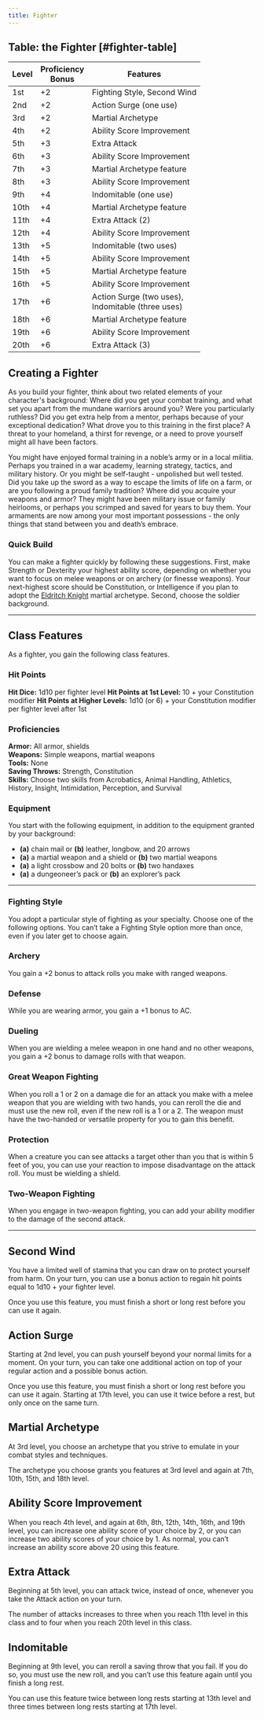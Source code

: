 ```yaml
---
title: Fighter
---
```


## Table: the Fighter [#fighter-table]

| Level | Proficiency <br /> Bonus | Features                                                 |
| ----- | ------------------------ | -------------------------------------------------------- |
| 1st   | +2                       | Fighting Style, Second Wind                              |
| 2nd   | +2                       | Action Surge (one use)                                   |
| 3rd   | +2                       | Martial Archetype                                        |
| 4th   | +2                       | Ability Score Improvement                                |
| 5th   | +3                       | Extra Attack                                             |
| 6th   | +3                       | Ability Score Improvement                                |
| 7th   | +3                       | Martial Archetype feature                                |
| 8th   | +3                       | Ability Score Improvement                                |
| 9th   | +4                       | Indomitable (one use)                                    |
| 10th  | +4                       | Martial Archetype feature                                |
| 11th  | +4                       | Extra Attack (2)                                         |
| 12th  | +4                       | Ability Score Improvement                                |
| 13th  | +5                       | Indomitable (two uses)                                   |
| 14th  | +5                       | Ability Score Improvement                                |
| 15th  | +5                       | Martial Archetype feature                                |
| 16th  | +5                       | Ability Score Improvement                                |
| 17th  | +6                       | Action Surge (two uses), <br /> Indomitable (three uses) |
| 18th  | +6                       | Martial Archetype feature                                |
| 19th  | +6                       | Ability Score Improvement                                |
| 20th  | +6                       | Extra Attack (3)                                         |

## Creating a Fighter

As you build your fighter, think about two related elements of your character's background: Where did you get your combat training, and what set you apart from the mundane warriors around you? Were you particularly ruthless? Did you get extra help from a mentor, perhaps because of your exceptional dedication? What drove you to this training in the first place? A threat to your homeland, a thirst for revenge, or a need to prove yourself might all have been factors.

You might have enjoyed formal training in a noble’s army or in a local militia. Perhaps you trained in a war academy, learning strategy, tactics, and military history. Or you might be self-taught - unpolished but well tested. Did you take up the sword as a way to escape the limits of life on a farm, or are you following a proud family tradition? Where did you acquire your weapons and armor? They might have been military issue or family heirlooms, or perhaps you scrimped and saved for years to buy them. Your armaments are now among your most important possessions - the only things that stand between you and death’s embrace.

### Quick Build

You can make a fighter quickly by following these suggestions. First, make Strength or Dexterity your highest ability score, depending on whether you want to focus on melee weapons or on archery (or finesse weapons). Your next-highest score should be Constitution, or Intelligence if you plan to adopt the [Eldritch Knight](_/kompendium/dnd5/classes/fighter/eldritch-knight) martial archetype. Second, choose the soldier background.

---

## Class Features

As a fighter, you gain the following class features.

### Hit Points

**Hit Dice:** 1d10 per fighter level
**Hit Points at 1st Level:** 10 + your Constitution modifier
**Hit Points at Higher Levels:** 1d10 (or 6) + your Constitution modifier per fighter level after 1st

### Proficiencies

**Armor:** All armor, shields  
**Weapons:** Simple weapons, martial weapons  
**Tools:** None  
**Saving Throws:** Strength, Constitution  
**Skills:** Choose two skills from Acrobatics, Animal Handling, Athletics, History, Insight, Intimidation, Perception, and Survival

### Equipment

You start with the following equipment, in addition to the equipment granted by your background:

- **(a)** chain mail or **(b)** leather, longbow, and 20 arrows
- **(a)** a martial weapon and a shield or **(b)** two martial weapons
- **(a)** a light crossbow and 20 bolts or **(b)** two handaxes
- **(a)** a dungeoneer’s pack or **(b)** an explorer’s pack

---

### Fighting Style

You adopt a particular style of fighting as your specialty. Choose one of the following options. You can’t take a Fighting Style option more than once, even if you later get to choose again.

### Archery

You gain a +2 bonus to attack rolls you make with ranged weapons.

### Defense

While you are wearing armor, you gain a +1 bonus to AC.

### Dueling

When you are wielding a melee weapon in one hand and no other weapons, you gain a +2 bonus to damage rolls with that weapon.

### Great Weapon Fighting

When you roll a 1 or 2 on a damage die for an attack you make with a melee weapon that you are wielding with two hands, you can reroll the die and must use the new roll, even if the new roll is a 1 or a 2. The weapon must have the two-handed or versatile property for you to gain this benefit.

### Protection

When a creature you can see attacks a target other than you that is within 5 feet of you, you can use your reaction to impose disadvantage on the attack roll. You must be wielding a shield.

### Two-Weapon Fighting

When you engage in two-weapon fighting, you can add your ability modifier to the damage of the second attack.

---

## Second Wind

You have a limited well of stamina that you can draw on to protect yourself from harm. On your turn, you can use a bonus action to regain hit points equal to 1d10 + your fighter level.

Once you use this feature, you must finish a short or long rest before you can use it again.

## Action Surge

Starting at 2nd level, you can push yourself beyond your normal limits for a moment. On your turn, you can take one additional action on top of your regular action and a possible bonus action.

Once you use this feature, you must finish a short or long rest before you can use it again. Starting at 17th level, you can use it twice before a rest, but only once on the same turn.

## Martial Archetype

At 3rd level, you choose an archetype that you strive to emulate in your combat styles and techniques.

<Cards>
  <Card
    title="Battle Master"
    href="/kompendium/dnd5/classes/fighter/battle-master"
    target="_blank"
  ></Card>
  <Card
    title="Eldritch Knight"
    href="/kompendium/dnd5/classes/fighter/eldritch-knight"
    target="_blank"
  ></Card>
  <Card
    title="Champion"
    href="/kompendium/dnd5/classes/fighter/champion"
    target="_blank"
  ></Card>
</Cards>

The archetype you choose grants you features at 3rd level and again at 7th, 10th, 15th, and 18th level.

## Ability Score Improvement

When you reach 4th level, and again at 6th, 8th, 12th, 14th, 16th, and 19th level, you can increase one ability score of your choice by 2, or you can increase two ability scores of your choice by 1. As normal, you can’t increase an ability score above 20 using this feature.

## Extra Attack

Beginning at 5th level, you can attack twice, instead of once, whenever you take the Attack action on your turn.

The number of attacks increases to three when you reach 11th level in this class and to four when you reach 20th level in this class.

## Indomitable

Beginning at 9th level, you can reroll a saving throw that you fail. If you do so, you must use the new roll, and you can’t use this feature again until you finish a long rest.

You can use this feature twice between long rests starting at 13th level and three times between long rests starting at 17th level.
